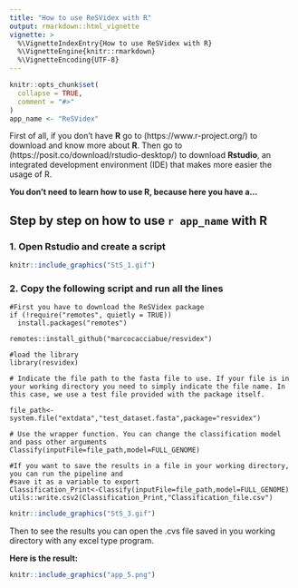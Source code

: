 ```yaml
---
title: "How to use ReSVidex with R"
output: rmarkdown::html_vignette
vignette: >
  %\VignetteIndexEntry{How to use ReSVidex with R}
  %\VignetteEngine{knitr::rmarkdown}
  %\VignetteEncoding{UTF-8}
---
```


```r
knitr::opts_chunk$set(
  collapse = TRUE,
  comment = "#>"
)
app_name <- "ReSVidex"
```

First of all, if you don't have **R** go to (https://www.r-project.org/) to download and know more about **R**. Then go to (https://posit.co/download/rstudio-desktop/) to download **Rstudio**, an integrated development environment (IDE) that makes more easier the usage of R.

**You don't need to learn how to use R, because here you have a...**

## Step by step on how to use **`r app_name `** with **R**



### 1. Open Rstudio and create a script

```r
knitr::include_graphics("StS_1.gif")
```


### 2. Copy the following script and run all the lines

```
#First you have to download the ReSVidex package
if (!require("remotes", quietly = TRUE))
  install.packages("remotes")
  
remotes::install_github("marcocacciabue/resvidex")

#load the library
library(resvidex)

# Indicate the file path to the fasta file to use. If your file is in your working directory you need to simply indicate the file name. In this case, we use a test file provided with the package itself. 

file_path<-system.file("extdata","test_dataset.fasta",package="resvidex")

# Use the wrapper function. You can change the classification model and pass other arguments
Classify(inputFile=file_path,model=FULL_GENOME)

#If you want to save the results in a file in your working directory, you can run the pipeline and
#save it as a variable to export
Classification_Print<-Classify(inputFile=file_path,model=FULL_GENOME)
utils::write.csv2(Classification_Print,"Classification_file.csv")
```

```r
knitr::include_graphics("StS_3.gif")
```

Then to see the results you can open the .cvs file saved in you working directory with any excel type program.

**Here is the result:**

```r
knitr::include_graphics("app_5.png")
```



